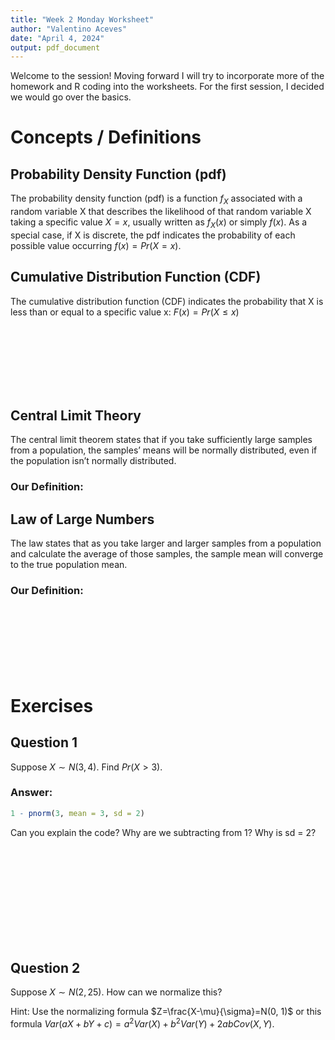 ```yaml
---
title: "Week 2 Monday Worksheet"
author: "Valentino Aceves"
date: "April 4, 2024"
output: pdf_document
---
```


Welcome to the session! Moving forward I will try to incorporate more of the homework and R coding into the worksheets. For the first session, I decided we would go over the basics. 

# Concepts / Definitions

## Probability Density Function (pdf)

The probability density function (pdf) is a function $f_X$ associated with a random variable X that describes the likelihood of that random variable X taking a specific value $X = x$, usually written as $f_X(x)$ or simply $f(x)$. As a special case, if X is discrete, the pdf indicates the probability of each possible value occurring $f (x) = Pr(X = x)$.


## Cumulative Distribution Function (CDF)

The cumulative distribution function (CDF) indicates the probability that X is less than or equal to a specific value x: $F(x) = Pr(X \le x)$

\
\
\
\
\
\

## Central Limit Theory

The central limit theorem states that if you take sufficiently large samples from a population, the samples' means will be normally distributed, even if the population isn't normally distributed.

### Our Definition:

\newpage

## Law of Large Numbers

The law states that as you take larger and larger samples from a population and calculate the average of those samples, the sample mean will converge to the true population mean.

### Our Definition:

\
\
\
\
\
\

# Exercises

## Question 1

Suppose $X \sim N(3, 4)$. Find $Pr(X > 3)$.

### Answer:

```r
1 - pnorm(3, mean = 3, sd = 2)
```

Can you explain the code? Why are we subtracting from 1? Why is sd = 2?

\
\
\
\
\
\
\
\
\


## Question 2

Suppose $X \sim N(2, 25)$. How can we normalize this? 

Hint: Use the normalizing formula $Z=\frac{X-\mu}{\sigma}=N(0, 1)$ or this formula $Var(aX + bY + c) = a^2Var(X) + b^2Var(Y ) + 2abCov(X, Y)$.
